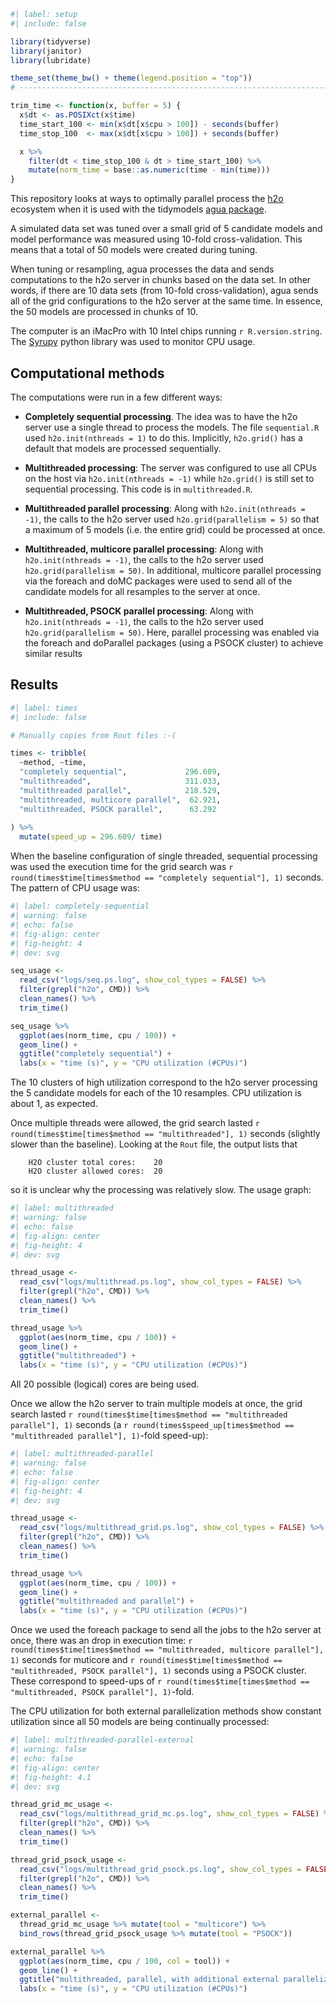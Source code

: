 ```r
#| label: setup
#| include: false

library(tidyverse)
library(janitor)
library(lubridate)

theme_set(theme_bw() + theme(legend.position = "top"))
# ------------------------------------------------------------------------------

trim_time <- function(x, buffer = 5) {
  x$dt <- as.POSIXct(x$time)
  time_start_100 <- min(x$dt[x$cpu > 100]) - seconds(buffer)
  time_stop_100  <- max(x$dt[x$cpu > 100]) + seconds(buffer)

  x %>%
    filter(dt < time_stop_100 & dt > time_start_100) %>%
    mutate(norm_time = base::as.numeric(time - min(time)))
}
```

This repository looks at ways to optimally parallel process the [h2o](https://h2o.ai) ecosystem when it is used with the tidymodels [agua package](https://agua.tidymodels.org). 

A simulated data set was tuned over a small grid of 5 candidate models and model performance was measured using 10-fold cross-validation. This means that a total of 50 models were created during tuning. 

When tuning or resampling, agua processes the data and sends computations to the h2o server in chunks based on the data set. In other words, if there are 10 data sets (from 10-fold cross-validation), agua sends all of the grid configurations to the h2o server at the same time. In essence, the 50 models are processed in chunks of 10.

The computer is an iMacPro with 10 Intel chips running `r R.version.string`. The [Syrupy](https://github.com/jeetsukumaran/Syrupy) python library was used to monitor CPU usage. 

## Computational methods

The computations were run in a few different ways: 

* __Completely sequential processing__. The idea was to have the h2o server use a single thread to process the models. The file `sequential.R` used `h2o.init(nthreads = 1)` to do this. Implicitly, `h2o.grid()` has a default that models are processed sequentially. 

* __Multithreaded processing__: The server was configured to use all CPUs on the host via `h2o.init(nthreads = -1)` while `h2o.grid()` is still set to sequential processing. This code is in `multithreaded.R`. 

* __Multithreaded parallel processing__: Along with `h2o.init(nthreads = -1)`, the calls to the h2o server used `h2o.grid(parallelism = 5)` so that a maximum of 5 models (i.e. the entire grid) could be processed at once. 

* __Multithreaded, multicore parallel processing__: Along with `h2o.init(nthreads = -1)`, the calls to the h2o server used `h2o.grid(parallelism = 50)`. In additional, multicore parallel processing via the foreach and doMC packages were used to send all of the candidate models for all resamples to the server at once. 

* __Multithreaded, PSOCK parallel processing__: Along with `h2o.init(nthreads = -1)`, the calls to the h2o server used `h2o.grid(parallelism = 50)`. Here, parallel processing was enabled via the foreach and doParallel packages (using a PSOCK cluster) to achieve similar results


## Results

```r
#| label: times
#| include: false

# Manually copies from Rout files :-(

times <- tribble(
  ~method, ~time,
  "completely sequential",             296.609,
  "multithreaded",                     311.033,
  "multithreaded parallel",            218.529,
  "multithreaded, multicore parallel",  62.921,
  "multithreaded, PSOCK parallel",      63.292
  
) %>% 
  mutate(speed_up = 296.609/ time)
```

When the baseline configuration of single threaded, sequential processing was used the execution time for the grid search was `r round(times$time[times$method == "completely sequential"], 1)` seconds. The pattern of CPU usage was:

```r
#| label: completely-sequential
#| warning: false
#| echo: false
#| fig-align: center
#| fig-height: 4
#| dev: svg

seq_usage <-
  read_csv("logs/seq.ps.log", show_col_types = FALSE) %>%
  filter(grepl("h2o", CMD)) %>%
  clean_names() %>%
  trim_time()

seq_usage %>%
  ggplot(aes(norm_time, cpu / 100)) +
  geom_line() +
  ggtitle("completely sequential") +
  labs(x = "time (s)", y = "CPU utilization (#CPUs)")
```

The 10 clusters of high utilization correspond to the h2o server processing the 5 candidate models for each of the 10 resamples. CPU utilization is about 1, as expected. 

Once multiple threads were allowed, the grid search lasted `r round(times$time[times$method == "multithreaded"], 1)` seconds (slightly slower than the baseline). Looking at the `Rout` file, the output lists that

```
    H2O cluster total cores:    20 
    H2O cluster allowed cores:  20 
```

so it is unclear why the processing was relatively slow. The usage graph: 

```r
#| label: multithreaded
#| warning: false
#| echo: false
#| fig-align: center
#| fig-height: 4
#| dev: svg

thread_usage <-
  read_csv("logs/multithread.ps.log", show_col_types = FALSE) %>%
  filter(grepl("h2o", CMD)) %>%
  clean_names() %>%
  trim_time()

thread_usage %>%
  ggplot(aes(norm_time, cpu / 100)) +
  geom_line() +
  ggtitle("multithreaded") +
  labs(x = "time (s)", y = "CPU utilization (#CPUs)")
```

All 20 possible (logical) cores are being used. 

Once we allow the h2o server to train multiple models at once, the grid search lasted `r round(times$time[times$method == "multithreaded parallel"], 1)` seconds (a `r round(times$speed_up[times$method == "multithreaded parallel"], 1)`-fold speed-up): 


```r
#| label: multithreaded-parallel
#| warning: false
#| echo: false
#| fig-align: center
#| fig-height: 4
#| dev: svg

thread_usage <-
  read_csv("logs/multithread_grid.ps.log", show_col_types = FALSE) %>%
  filter(grepl("h2o", CMD)) %>%
  clean_names() %>%
  trim_time()

thread_usage %>%
  ggplot(aes(norm_time, cpu / 100)) +
  geom_line() +
  ggtitle("multithreaded and parallel") +
  labs(x = "time (s)", y = "CPU utilization (#CPUs)")
```

Once we used the foreach package to send all the jobs to the h2o server at once, there was an drop in execution time: `r round(times$time[times$method == "multithreaded, multicore parallel"], 1)` seconds for muticore and `r round(times$time[times$method == "multithreaded, PSOCK parallel"], 1)` seconds using a PSOCK cluster. These correspond to speed-ups of `r round(times$time[times$method == "multithreaded, PSOCK parallel"], 1)`-fold. 

The CPU utilization for both external parallelization methods show constant utilization since all 50 models are being continually processed: 


```r
#| label: multithreaded-parallel-external
#| warning: false
#| echo: false
#| fig-align: center
#| fig-height: 4.1
#| dev: svg

thread_grid_mc_usage <-
  read_csv("logs/multithread_grid_mc.ps.log", show_col_types = FALSE) %>%
  filter(grepl("h2o", CMD)) %>%
  clean_names() %>%
  trim_time()

thread_grid_psock_usage <-
  read_csv("logs/multithread_grid_psock.ps.log", show_col_types = FALSE) %>%
  filter(grepl("h2o", CMD)) %>%
  clean_names() %>%
  trim_time()

external_parallel <-
  thread_grid_mc_usage %>% mutate(tool = "multicore") %>%
  bind_rows(thread_grid_psock_usage %>% mutate(tool = "PSOCK"))

external_parallel %>%
  ggplot(aes(norm_time, cpu / 100, col = tool)) +
  geom_line() +
  ggtitle("multithreaded, parallel, with additional external parallelization") +
  labs(x = "time (s)", y = "CPU utilization (#CPUs)")
```

